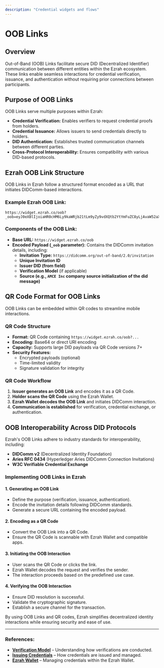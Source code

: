 ```yaml
---
description: "Credential widgets and flows"
---
```


# OOB Links

## Overview

Out-of-Band (OOB) Links facilitate secure DID (Decentralized Identifier) communication between different entities within the Ezrah ecosystem. These links enable seamless interactions for credential verification, issuance, and authentication without requiring prior connections between participants.

## Purpose of OOB Links

OOB Links serve multiple purposes within Ezrah:

- **Credential Verification:** Enables verifiers to request credential proofs from holders.
- **Credential Issuance:** Allows issuers to send credentials directly to holders.
- **DID Authentication:** Establishes trusted communication channels between different parties.
- **Cross-Protocol Interoperability:** Ensures compatibility with various DID-based protocols.

## Ezrah OOB Link Structure

OOB Links in Ezrah follow a structured format encoded as a URL that initiates DIDComm-based interactions.

### Example Ezrah OOB Link:

```
https://widget.ezrah.co/oob?_oob=eyJ0eXBlIjoiaHR0cHM6Ly9kaWRjb21tLm9yZy9vdXQtb2YtYmFuZC8yLjAvaW52aXRhdGlvbiIsImlkIjoiNjg4NmNhOGEtODc0Yi00ZGRhLWJ.....
```

### Components of the OOB Link:

- **Base URL:** `https://widget.ezrah.co/oob`
- **Encoded Payload (`_oob` parameter):** Contains the DIDComm invitation details, including:
    - **Invitation Type:** `https://didcomm.org/out-of-band/2.0/invitation`
    - **Unique Invitation ID**
    - **Issuer DID (from field)**
    - **Verification Model** (if applicable)
    - **Source (e.g., `AMCE Inc` company source initialization of the did message)**

## QR Code Format for OOB Links

OOB Links can be embedded within QR codes to streamline mobile interactions.

### QR Code Structure

- **Format:** QR Code containing `https://widget.ezrah.co/oob?...`
- **Encoding:** Base64 or direct URI encoding
- **Capacity:** Supports large DID payloads via QR Code versions 7+
- **Security Features:**
    - Encrypted payloads (optional)
    - Time-limited validity
    - Signature validation for integrity

### QR Code Workflow

1. **Issuer generates an OOB Link** and encodes it as a QR Code.
2. **Holder scans the QR Code** using the Ezrah Wallet.
3. **Ezrah Wallet decodes the OOB Link** and initiates DIDComm interaction.
4. **Communication is established** for verification, credential exchange, or authentication.

## OOB Interoperability Across DID Protocols

Ezrah's OOB Links adhere to industry standards for interoperability, including:

- **DIDComm v2** (Decentralized Identity Foundation)
- **Aries RFC 0434** (Hyperledger Aries DIDComm Connection Invitations)
- **W3C Verifiable Credential Exchange**

### Implementing OOB Links in Ezrah

#### 1. Generating an OOB Link

- Define the purpose (verification, issuance, authentication).
- Encode the invitation details following DIDComm standards.
- Generate a secure URL containing the encoded payload.

#### 2. Encoding as a QR Code

- Convert the OOB Link into a QR Code.
- Ensure the QR Code is scannable with Ezrah Wallet and compatible apps.

#### 3. Initiating the OOB Interaction

- User scans the QR Code or clicks the link.
- Ezrah Wallet decodes the request and verifies the sender.
- The interaction proceeds based on the predefined use case.

#### 4. Verifying the OOB Interaction

- Ensure DID resolution is successful.
- Validate the cryptographic signature.
- Establish a secure channel for the transaction.

By using OOB Links and QR codes, Ezrah simplifies decentralized identity interactions while ensuring security and ease of use.

---

### References:

- **[Verification Model](/docs/creds/verification-models)** – Understanding how verifications are conducted.
- **[Issuing Credentials](/docs/creds/issue-credentials)** – How credentials are issued and managed.
- **[Ezrah Wallet](/docs/)** – Managing credentials within the Ezrah Wallet.
